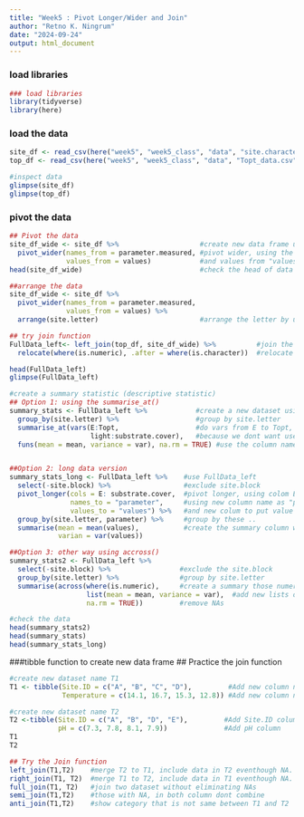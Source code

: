 ```yaml
---
title: "Week5 : Pivot Longer/Wider and Join"
author: "Retno K. Ningrum"
date: "2024-09-24"
output: html_document
---
```


### load libraries
```r
### load libraries
library(tidyverse)
library(here)

```

### load the data
```r
site_df <- read_csv(here("week5", "week5_class", "data", "site.characteristics.data.csv"))
top_df <- read_csv(here("week5", "week5_class", "data", "Topt_data.csv"))

#inspect data
glimpse(site_df)
glimpse(top_df)

```
### pivot the data
```r
## Pivot the data
site_df_wide <- site_df %>%                    #create new data frame using site_df data
  pivot_wider(names_from = parameter.measured, #pivot wider, using the names from "parameter.measured" 
              values_from = values)            #and values from "values"
head(site_df_wide)                             #check the head of data

##arrange the data
site_df_wide <- site_df %>%                      
  pivot_wider(names_from = parameter.measured,  
              values_from = values) %>%
  arrange(site.letter)                         #arrange the letter by using the site.letter by abjad

## try join function
FullData_left<- left_join(top_df, site_df_wide) %>%          #join the data from site_df_wide to top_df
  relocate(where(is.numeric), .after = where(is.character))  #relocate numerical data after character

head(FullData_left)
glimpse(FullData_left)

#create a summary statistic (descriptive statistic)
## Option 1: using the summarise_at()
summary_stats <- FullData_left %>%            #create a new dataset using df_clean, then
  group_by(site.letter) %>%                   #group by site.letter
  summarise_at(vars(E:Topt,                   #do vars from E to Topt, then from light to substrate.cover
                    light:substrate.cover),   #because we dont want use site.block,then skip! using ","
  funs(mean = mean, variance = var), na.rm = TRUE) #use the column name mean, assign as mean, column varians, assign as var. remove NAs. 


##Option 2: long data version
summary_stats_long <- FullData_left %>%    #use FullData_left
  select(-site.block) %>%                  #exclude site.block
  pivot_longer(cols = E: substrate.cover,  #pivot longer, using colom E to substrate.cover
               names_to = "parameter",     #using new column name as "parameter"
               values_to = "values") %>%   #and new colum to put value as "value"
  group_by(site.letter, parameter) %>%     #group by these ..
  summarise(mean = mean(values),           #create the summary column with mean column and varian column
            varian = var(values))

##Option 3: other way using accross()
summary_stats2 <- FullData_left %>%
  select(-site.block) %>%                 #exclude the site.block
  group_by(site.letter) %>%               #group by site.letter
  summarise(across(where(is.numeric),     #create a summary those numerical column
                   list(mean = mean, variance = var),  #add new lists of mean and variance
                   na.rm = TRUE))         #remove NAs

#check the data  
head(summary_stats2)
head(summary_stats)
head(summary_stats_long)
```
###tibble function to create new data frame 
## Practice the join function
```r
#create new dataset name T1
T1 <- tibble(Site.ID = c("A", "B", "C", "D"),         #Add new column name "Site.ID" with these values  
             Temperature = c(14.1, 16.7, 15.3, 12.8)) #Add new column name "Temperature" with these values

#create new dataset name T2
T2 <-tibble(Site.ID = c("A", "B", "D", "E"),         #Add Site.ID column
            pH = c(7.3, 7.8, 8.1, 7.9))              #Add pH column
T1
T2

## Try the Join function
left_join(T1,T2)    #merge T2 to T1, include data in T2 eventhough NA. Follow T1 (left side) pattern!
right_join(T1, T2)  #merge T1 to T2, include data in T1 eventhough NA. Follow T2 (right side) pattern!
full_join(T1, T2)   #join two dataset without eliminating NAs
semi_join(T1,T2)    #those with NA, in both column dont combine
anti_join(T1,T2)    #show category that is not same between T1 and T2


```



